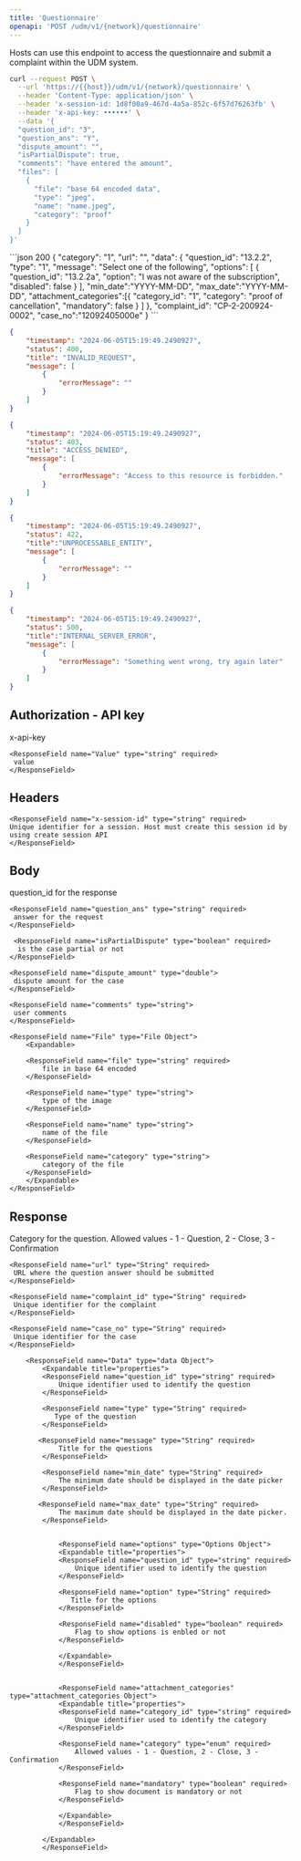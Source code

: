 ```yaml
---
title: 'Questionnaire'
openapi: 'POST /udm/v1/{network}/questionnaire'
---
```


<Card title="POST /udm/v1/{network}/questionnaire" horizontal>
</Card>

Hosts can use this endpoint to access the questionnaire and submit a complaint within the UDM system.

<RequestExample>

```bash request
curl --request POST \
  --url 'https://{{host}}/udm/v1/{network}/questionnaire' \
  --header 'Content-Type: application/json' \
  --header 'x-session-id: 1d8f00a9-467d-4a5a-852c-6f57d76263fb' \
  --header 'x-api-key: ••••••' \
  --data '{
  "question_id": "3",
  "question_ans": "Y",
  "dispute_amount": "",
  "isPartialDispute": true,
  "comments": "have entered the amount",
  "files": [
    {
      "file": "base 64 encoded data",
      "type": "jpeg",
      "name": "name.jpeg",
      "category": "proof"
    }
  ]
}'
```
</RequestExample>

<ResponseExample>
```json 200
{
    "category": "1",
    "url": "<url>",
    "data": {
        "question_id": "13.2.2",
        "type": "1",
        "message": "Select one of the following",
        "options": [
            {
                "question_id": "13.2.2a",
                "option": "I was not aware of the subscription",
                "disabled": false
            }
        ],
        "min_date":"YYYY-MM-DD",
        "max_date":"YYYY-MM-DD",
        "attachment_categories":[{
            "category_id": "1",
            "category": "proof of cancellation", 
            "mandatory": false
        }
        ]
    },
    "complaint_id": "CP-2-200924-0002",
    "case_no":"12092405000e"
}
```

```json 400
{
    "timestamp": "2024-06-05T15:19:49.2490927",
    "status": 400,
    "title": "INVALID_REQUEST",
    "message": [
        {
            "errorMessage": ""
        }
    ]
}
```

```json 403
{
    "timestamp": "2024-06-05T15:19:49.2490927",
    "status": 403,
    "title": "ACCESS_DENIED",
    "message": [
        {
            "errorMessage": "Access to this resource is forbidden."
        }
    ]
}
```

```json 422
{
    "timestamp": "2024-06-05T15:19:49.2490927",
    "status": 422,
    "title":"UNPROCESSABLE_ENTITY",
    "message": [
        {
            "errorMessage": ""
        }
    ]
}
```

```json 500
{
    "timestamp": "2024-06-05T15:19:49.2490927",
    "status": 500,
    "title":"INTERNAL_SERVER_ERROR",
    "message": [
        {
            "errorMessage": "Something went wrong, try again later"
        }
    ]
}
```
</ResponseExample>

Authorization - API key
---
 <ResponseField name="Key" type="string" required>
      x-api-key
    </ResponseField>

    <ResponseField name="Value" type="string" required>
     value
    </ResponseField>  

Headers
---
    <ResponseField name="x-session-id" type="string" required>
    Unique identifier for a session. Host must create this session id by using create session API
    </ResponseField> 

Body
--- 
<ResponseField name="Questionnaire" type="Questionnaire Object">
  <Expandable title="properties">
    <ResponseField name="question_id" type="string" required>
      question_id for the response
    </ResponseField>

    <ResponseField name="question_ans" type="string" required>
     answer for the request
    </ResponseField>

     <ResponseField name="isPartialDispute" type="boolean" required>
      is the case partial or not
    </ResponseField>

    <ResponseField name="dispute_amount" type="double">
     dispute amount for the case
    </ResponseField>

    <ResponseField name="comments" type="string">
     user comments 
    </ResponseField>

    <ResponseField name="File" type="File Object">
        <Expandable>

        <ResponseField name="file" type="string" required>
            file in base 64 encoded
        </ResponseField>

        <ResponseField name="type" type="string">
            type of the image
        </ResponseField>

        <ResponseField name="name" type="string">
            name of the file 
        </ResponseField>

        <ResponseField name="category" type="string">
            category of the file 
        </ResponseField>
        </Expandable>
    </ResponseField>

  </Expandable>
</ResponseField>

Response
---

<ResponseField name="QuestionnaireResponse" type="Questionnaire Response Object">
  <Expandable title="properties">
    <ResponseField name="category" type="enum" required>
      Category for the question. Allowed values - 1 - Question, 2 - Close, 3 - Confirmation
    </ResponseField>

    <ResponseField name="url" type="String" required>
     URL where the question answer should be submitted
    </ResponseField>

    <ResponseField name="complaint_id" type="String" required>
     Unique identifier for the complaint
    </ResponseField>

    <ResponseField name="case_no" type="String" required>
     Unique identifier for the case
    </ResponseField>

        <ResponseField name="Data" type="data Object">
            <Expandable title="properties">
            <ResponseField name="question_id" type="string" required>
                Unique identifier used to identify the question
            </ResponseField>

            <ResponseField name="type" type="String" required>
               Type of the question
            </ResponseField>

           <ResponseField name="message" type="String" required>
                Title for the questions
            </ResponseField>

            <ResponseField name="min_date" type="String" required>
                The minimum date should be displayed in the date picker
            </ResponseField>

           <ResponseField name="max_date" type="String" required>
                The maximum date should be displayed in the date picker.
            </ResponseField>


                <ResponseField name="options" type="Options Object">
                <Expandable title="properties">
                <ResponseField name="question_id" type="string" required>
                    Unique identifier used to identify the question
                </ResponseField>

                <ResponseField name="option" type="String" required>
                   Title for the options
                </ResponseField>

                <ResponseField name="disabled" type="boolean" required>
                    Flag to show options is enbled or not
                </ResponseField>

                </Expandable>
                </ResponseField>


                <ResponseField name="attachment_categories" type="attachment_categories Object">
                <Expandable title="properties">
                <ResponseField name="category_id" type="string" required>
                    Unique identifier used to identify the category
                </ResponseField>

                <ResponseField name="category" type="enum" required>
                    Allowed values - 1 - Question, 2 - Close, 3 - Confirmation
                </ResponseField>

                <ResponseField name="mandatory" type="boolean" required>
                    Flag to show document is mandatory or not 
                </ResponseField>

                </Expandable>
                </ResponseField>

            </Expandable>
            </ResponseField>

  </Expandable>
</ResponseField>